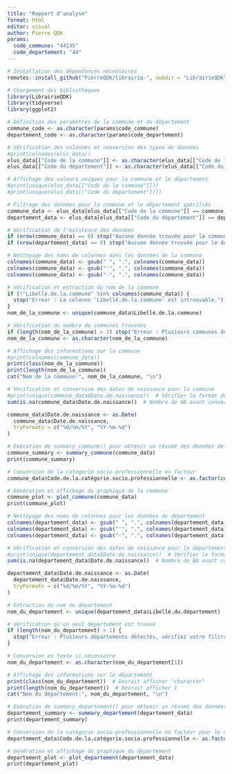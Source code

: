 ```yaml
---
title: "Rapport d'analyse"
format: html
editor: visual
author: Pierre QDK
params:
  code_commune: "44135"
  code_departement: "44"
---
```


```r
# Installation des dépendances nécessaires
remotes::install_github("PierreQDK/librairie-", subdir = "LibrairieQDK", force = TRUE)

# Chargement des bibliothèques
library(LibrairieQDK)
library(tidyverse)
library(ggplot2)

```

```r
# Définition des paramètres de la commune et du département
commune_code <- as.character(params$code_commune)
departement_code <- as.character(params$code_departement)

```

```r
# Vérification des colonnes et conversion des types de données
#print(colnames(elus_data))
elus_data[["Code de la commune"]] <- as.character(elus_data[["Code de la commune"]])
elus_data[["Code du département"]] <- as.character(elus_data[["Code du département"]])

# Affichage des valeurs uniques pour la commune et le département
#print(unique(elus_data[["Code de la commune"]]))  
#print(unique(elus_data[["Code du département"]]))  

```

```r
# Filtrage des données pour la commune et le département spécifiés
commune_data <- elus_data[elus_data[["Code de la commune"]] == commune_code, ]
departement_data <- elus_data[elus_data[["Code du département"]] == departement_code, ]

# Vérification de l'existence des données
if (nrow(commune_data) == 0) stop("Aucune donnée trouvée pour la commune.")
if (nrow(departement_data) == 0) stop("Aucune donnée trouvée pour le département.")

```

```r
# Nettoyage des noms de colonnes dans les données de la commune
colnames(commune_data) <- gsub(" ", ".", colnames(commune_data))
colnames(commune_data) <- gsub("'", ".", colnames(commune_data))
colnames(commune_data) <- gsub("-", ".", colnames(commune_data))

```

```r
# Vérification et extraction du nom de la commune
if (!"Libellé.de.la.commune" %in% colnames(commune_data)) {
  stop("Erreur : La colonne 'Libellé.de.la.commune' est introuvable.")
}
nom_de_la_commune <- unique(commune_data$Libellé.de.la.commune)

# Vérification du nombre de communes trouvées
if (length(nom_de_la_commune) > 1) stop("Erreur : Plusieurs communes détectées.")
nom_de_la_commune <- as.character(nom_de_la_commune)

# Affichage des informations sur la commune
#print(colnames(commune_data))
print(class(nom_de_la_commune))
print(length(nom_de_la_commune))
cat("Nom de la commune:", nom_de_la_commune, "\n")

```

```r
# Vérification et conversion des dates de naissance pour la commune
#print(unique(commune_data$Date.de.naissance))  # Vérifier le format des dates
sum(is.na(commune_data$Date.de.naissance))  # Nombre de NA avant conversion

commune_data$Date.de.naissance <- as.Date(
  commune_data$Date.de.naissance, 
  tryFormats = c("%d/%m/%Y", "%Y-%m-%d")
)

```

```r
# Exécution de summary_commune() pour obtenir un résumé des données de la commune
commune_summary <- summary_commune(commune_data)
print(commune_summary)

# Conversion de la catégorie socio-professionnelle en facteur
commune_data$Code.de.la.catégorie.socio.professionnelle <- as.factor(commune_data$Code.de.la.catégorie.socio.professionnelle)

# Génération et affichage du graphique de la commune
commune_plot <- plot_commune(commune_data)
print(commune_plot)

```

```r
# Nettoyage des noms de colonnes pour les données du département
colnames(departement_data) <- gsub(" ", ".", colnames(departement_data))
colnames(departement_data) <- gsub("'", ".", colnames(departement_data))
colnames(departement_data) <- gsub("-", ".", colnames(departement_data))

```

```r
# Vérification et conversion des dates de naissance pour le département
#print(unique(departement_data$Date.de.naissance))  # Vérifier le format des dates
sum(is.na(departement_data$Date.de.naissance))  # Nombre de NA avant conversion

departement_data$Date.de.naissance <- as.Date(
  departement_data$Date.de.naissance, 
  tryFormats = c("%d/%m/%Y", "%Y-%m-%d")
)

```

```r
# Extraction du nom du département
nom_du_departement <- unique(departement_data$Libellé.du.département)

# Vérification qu'un seul département est trouvé
if (length(nom_du_departement) > 1) {
  stop("Erreur : Plusieurs départements détectés, vérifiez votre filtrage.")
}

# Conversion en texte si nécessaire
nom_du_departement <- as.character(nom_du_departement[1])

# Affichage des informations sur le département
print(class(nom_du_departement))  # Devrait afficher "character"
print(length(nom_du_departement))  # Devrait afficher 1
cat("Nom du département:", nom_du_departement, "\n")

```

```r
# Exécution de summary_departement() pour obtenir un résumé des données du département
departement_summary <- summary_departement(departement_data)
print(departement_summary)

# Conversion de la catégorie socio-professionnelle en facteur pour le département
departement_data$Code.de.la.catégorie.socio.professionnelle <- as.factor(departement_data$Code.de.la.catégorie.socio.professionnelle)

# Génération et affichage du graphique du département
departement_plot <- plot_departement(departement_data)
print(departement_plot)

```
